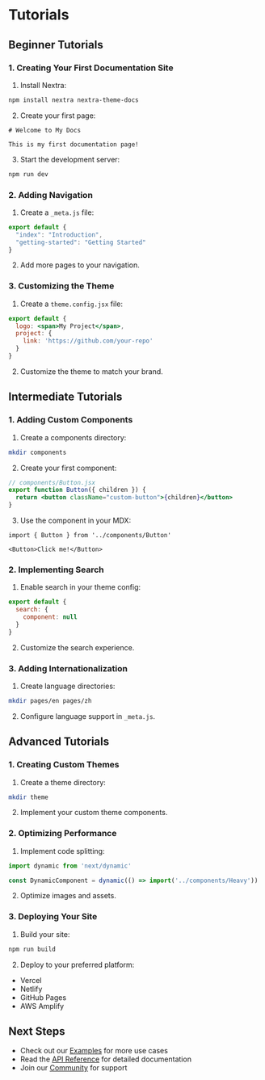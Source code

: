 # Tutorials

## Beginner Tutorials

### 1. Creating Your First Documentation Site

1. Install Nextra:
```bash
npm install nextra nextra-theme-docs
```

2. Create your first page:
```mdx
# Welcome to My Docs

This is my first documentation page!
```

3. Start the development server:
```bash
npm run dev
```

### 2. Adding Navigation

1. Create a `_meta.js` file:
```js
export default {
  "index": "Introduction",
  "getting-started": "Getting Started"
}
```

2. Add more pages to your navigation.

### 3. Customizing the Theme

1. Create a `theme.config.jsx` file:
```jsx
export default {
  logo: <span>My Project</span>,
  project: {
    link: 'https://github.com/your-repo'
  }
}
```

2. Customize the theme to match your brand.

## Intermediate Tutorials

### 1. Adding Custom Components

1. Create a components directory:
```bash
mkdir components
```

2. Create your first component:
```jsx
// components/Button.jsx
export function Button({ children }) {
  return <button className="custom-button">{children}</button>
}
```

3. Use the component in your MDX:
```mdx
import { Button } from '../components/Button'

<Button>Click me!</Button>
```

### 2. Implementing Search

1. Enable search in your theme config:
```jsx
export default {
  search: {
    component: null
  }
}
```

2. Customize the search experience.

### 3. Adding Internationalization

1. Create language directories:
```bash
mkdir pages/en pages/zh
```

2. Configure language support in `_meta.js`.

## Advanced Tutorials

### 1. Creating Custom Themes

1. Create a theme directory:
```bash
mkdir theme
```

2. Implement your custom theme components.

### 2. Optimizing Performance

1. Implement code splitting:
```jsx
import dynamic from 'next/dynamic'

const DynamicComponent = dynamic(() => import('../components/Heavy'))
```

2. Optimize images and assets.

### 3. Deploying Your Site

1. Build your site:
```bash
npm run build
```

2. Deploy to your preferred platform:
- Vercel
- Netlify
- GitHub Pages
- AWS Amplify

## Next Steps

- Check out our [Examples](/examples) for more use cases
- Read the [API Reference](/api) for detailed documentation
- Join our [Community](https://discord.gg/nextra) for support 